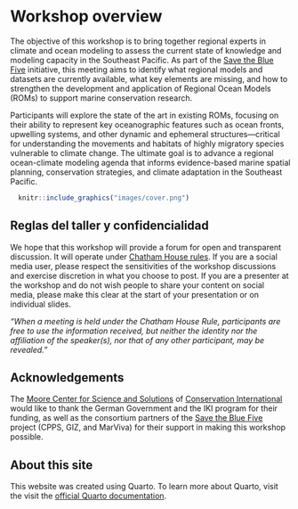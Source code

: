 ::: top-banner
:::

# Workshop overview

The objective of this workshop is to bring together regional experts in climate and ocean modeling to assess the current state of knowledge and modeling capacity in the Southeast Pacific. As part of the [Save the Blue Five](https://savethebluefive.net/) initiative, this meeting aims to identify what regional models and datasets are currently available, what key elements are missing, and how to strengthen the development and application of Regional Ocean Models (ROMs) to support marine conservation research.

Participants will explore the state of the art in existing ROMs, focusing on their ability to represent key oceanographic features such as ocean fronts, upwelling systems, and other dynamic and ephemeral structures—critical for understanding the movements and habitats of highly migratory species vulnerable to climate change. The ultimate goal is to advance a regional ocean-climate modeling agenda that informs evidence-based marine spatial planning, conservation strategies, and climate adaptation in the Southeast Pacific.

```r
  knitr::include_graphics("images/cover.png")
```

## Reglas del taller y confidencialidad

We hope that this workshop will provide a forum for open and transparent discussion. It will operate under [Chatham House rules](https://www.chathamhouse.org/about-us/chatham-house-rule). If you are a social media user, please respect the sensitivities of the workshop discussions and exercise discretion in what you choose to post. If you are a presenter at the workshop and do not wish people to share your content on social media, please make this clear at the start of your presentation or on individual slides.

::: {.callout-caution collapse="true" title="Chatham House rules"}
*"When a meeting is held under the Chatham House Rule, participants are free to use the information received, but neither the identity nor the affiliation of the speaker(s), nor that of any other participant, may be revealed."*
:::

## Acknowledgements

The [Moore Center for Science and Solutions](https://www.conservation.org/about/betty-and-gordon-moore-center-for-science-and-solutions) of [Conservation International](https://www.conservation.org/) would like to thank the German Government and the IKI program for their funding, as well as the consortium partners of the [Save the Blue Five](https://savethebluefive.net/) project (CPPS, GIZ, and MarViva) for their support in making this workshop possible.

## About this site

This website was created using Quarto. To learn more about Quarto, visit the visit the [official Quarto documentation](https://quarto.org/docs/books/).
